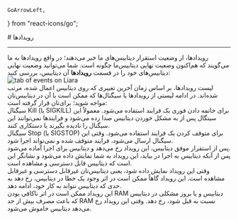     GoArrowLeft,
} from "react-icons/go";

<Layout>
<Head>
<title>مستندات رویدادهای دیتابیس  - لیارا</title>
<meta property="og:title" content="مستندات خدمات رایانش ابری لیارا" />
<meta property="og:description" content="مستندات مربوط به رویدادهای یک دیتابیس و آشنایی با انواع آن"  />
</Head>
# رویدادها

<hr className="mb-2" />
رویدادها، از وضعیت استقرار دیتابیس‌های ما خبر می‌دهند؛ در واقع رویدادها به ما می‌گویند که هم‌اکنون وضعیت نهایی دیتابیس‌ما چگونه است. شما می‌توانید وضعیت نهایی دیتابیس‌های خود را در قسمت <b>رویدادها</b> آن دیتابیس، بررسی کنید:

<div className="h-4" />
<img src="https://media.liara.ir/docs/database-events.png" alt="tab of events on Liara"/>
<div className="h-4" />
لیست رویدادها، بر اساس زمان آخرین تغییری که روی دیتابیس اعمال شده، مرتب شده‌اند. در ادامه لیستی از رویدادها یا سیگنال‌ها که ممکن است با آن  در دیتابیس‌تان مواجه شوید؛ برای‌تان قرار گرفته است:

<Section id="sigkill" title="سیگنال Kill" />
سیگنال Kill (یا SIGKILL) برای خاتمه دادن فوری یک فرایند استفاده می‌شود. معمولاً این سینگال پس از به مشکل خوردن دیتابیس صدا زده می‌شود و فرایندها نمی‌توانند این سیگنال را نادیده بگیرند یا دستکاری کنند.

<Section id="sigstop" title="سیگنال Stop" />
سیگنال Stop (یا SIGSTOP) برای متوقف کردن یک فرایند استفاده می‌شود. وقتی این سیگنال ارسال می‌شود، فرایند متوقف شده و نمی‌تواند اجرا شود.


<Section id="start-app" title="رویداد در انتظار اجرا" />
پس از استقرار موفق دیتابیس، این رویداد رخ می‌دهد و دیتابیس برای اجرا آماده می‌شود.

<Section id="present-app" title="رویداد اجرا" />
پس از آنکه دیتابیس به اجرا در بیاید، این رویداد به شما نمایش داده می‌شود و نشانگر این است که دیتابیس قابل دسترسی و مشاهده است.

<Section id="turn-off-app" title="رویداد خاموش شدن دیتابیس" />
وقتی این رویداد نمایش داده شود، یعنی دیتابیس‌تان غیرقابل دسترسی و غیرقابل مشاهده است. این رویداد گاهاً ممکن است در اثر وجود یک خطا در دیتابیس، رخ دهد به حدی که دیتابیس نتواند به کار خود، ادامه دهد.

<Section id="high-ram-consumption" title="رویداد متوقف شدن دیتابیس در اثر مصرف زیاد RAM" />
این رویداد ممکن است در اثر ناکافی بودن RAM دیتابیس و یا بروز مشکلی در دیتابیس که باعث مصرف بیش از حد RAM نسبت به قبل شود، رخ دهد. وقتی این رویداد رخ می‌دهد دیتابیس خاموش می‌شود.





</Layout>